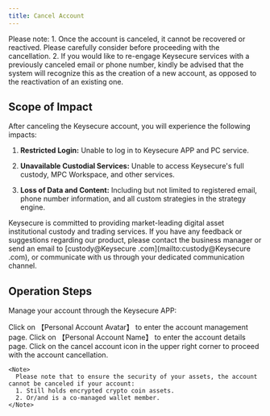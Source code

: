 ```yaml
---
title: Cancel Account
---
```


<Warning>
Please note:
1. Once the account is canceled, it cannot be recovered or reactived. Please carefully consider before proceeding with the cancellation.
2. If you would like to re-engage Keysecure services with a previously canceled email or phone number, kindly be advised that the system will recognize this as the creation of a new account, as opposed to the reactivation of an existing one.

</Warning>

##  Scope of Impact

After canceling the Keysecure account, you will experience the following impacts:

1. **Restricted Login:** Unable to log in to Keysecure APP and PC service.

2. **Unavailable Custodial Services:** Unable to access Keysecure's full custody, MPC Workspace, and other services.

3. **Loss of Data and Content:** Including but not limited to registered email, phone number information, and all custom strategies in the strategy engine.

Keysecure is committed to providing market-leading digital asset institutional custody and trading services. If you have any feedback or suggestions regarding our product, please contact the business manager or send an email to [custody@Keysecure .com](mailto:custody@Keysecure .com), or communicate with us through your dedicated communication channel.

##  Operation Steps

Manage your account through the Keysecure APP:


<Steps>
  <Step title="Personal Account Center">
    Click on 【Personal Account Avatar】 to enter the account management page.
  </Step>

  <Step title="Account Details">
    Click on 【Personal Account Name】 to enter the account details page.
  </Step>

  <Step title="Cancel Account">
    Click on the cancel account icon in the upper right corner to proceed with the account cancellation.

    <Note>
      Please note that to ensure the security of your assets, the account cannot be canceled if your account:
      1. Still holds encrypted crypto coin assets.
      2. Or/and is a co-managed wallet member.
    </Note>
  </Step>
</Steps>
